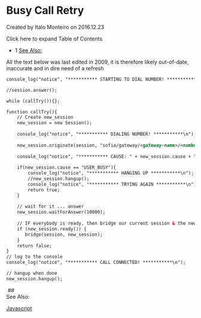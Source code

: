 
# Busy Call Retry 

 Created by  Italo Monteiro on 2016.12.23

Click here to expand Table of Contents

* 1 [See Also:](#--)

All the text below was last edited in 2009, it is therefore likely out-of-date, inaccurate and in dire need of a refresh

```xml
console_log("notice", "*********** STARTING TO DIAL NUMBER! ***********\n");

//session.answer();

while (callTry()){};

function callTry(){
	// Create new_session 
	new_session = new Session();
	
	console_log("notice", "*********** DIALING NUMBER! ***********\n");
	
	new_session.originate(session, "sofia/gateway/<gateway-name>/<number>");
	
	console_log("notice", "*********** CAUSE: " + new_session.cause + " ***********\n"); 
	
	if(new_session.cause == "USER_BUSY"){
		console_log("notice", "*********** HANGING UP ***********\n"); 
		//new_session.hangup();
		console_log("notice", "*********** TRYING AGAIN ***********\n"); 
		return true;
	}
	
	// wait for it ... answer
	new_session.waitForAnswer(10000);
	
	// IF everybody is ready, then bridge our current session & the new_session
	if (new_session.ready()) {
	   bridge(session, new_session);
	}
	return false;
}
// log to the console
console_log("notice", "*********** CALL CONNECTED! ***********\n");

// hangup when done
new_session.hangup();
```

 ##   
See Also: 

[Javascript](../Client-and-Developer-Interfaces/JavaScript/index.mdx#api)


